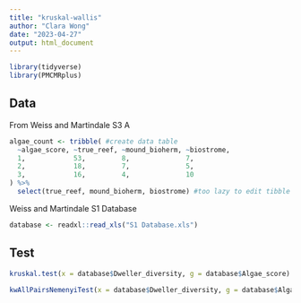 ```yaml
---
title: "kruskal-wallis"
author: "Clara Wong"
date: "2023-04-27"
output: html_document
---
```


```r
library(tidyverse)
library(PMCMRplus)
```

## Data
From Weiss and Martindale S3 A
```r
algae_count <- tribble( #create data table
  ~algae_score, ~true_reef, ~mound_bioherm, ~biostrome,
  1,            53,         8,              7,
  2,            18,         7,              5,
  3,            16,         4,              10
) %>%
  select(true_reef, mound_bioherm, biostrome) #too lazy to edit tibble input
```

Weiss and Martindale S1 Database
```r
database <- readxl::read_xls("S1 Database.xls")
```

## Test
```r
kruskal.test(x = database$Dweller_diversity, g = database$Algae_score)
```

```r
kwAllPairsNemenyiTest(x = database$Dweller_diversity, g = database$Algae_score)
```